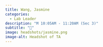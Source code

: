 ```yaml
---
title: Wang, Jasmine
categories: 
  - Lab Leader
description: "M 10:05AM - 11:20AM (Sec 3)"
subtitle: "🔗"
image: headshots/jasmine.png
image-alt: Headshot of TA
---
```

